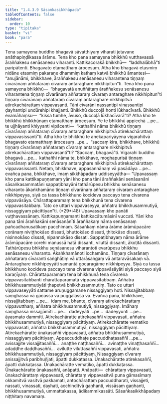 ```yaml
---
title: "1.4.3.9 Sāsaṅkasikkhāpada"
tableOfContents: false
sidebar:
  order: 10
type: "tipitaka"
basket: "vi"
book: "para"
---
```



<DynamicBreadcrumb />

<Division number="652" book="para" bookNo="1" page="376">

<Paragraph number="2400" book="para">
Tena samayena buddho bhagavā sāvatthiyaṃ viharati jetavane anāthapiṇḍikassa ārāme. Tena kho pana samayena bhikkhū vutthavassā āraññakesu senāsanesu viharanti. Kattikacorakā bhikkhū—  “laddhalābhā”ti paripātenti. Bhagavato etamatthaṃ ārocesuṃ. Atha kho bhagavā etasmiṃ nidāne etasmiṃ pakaraṇe dhammiṃ kathaṃ katvā bhikkhū āmantesi—  “anujānāmi, bhikkhave, āraññakesu senāsanesu viharantena tiṇṇaṃ cīvarānaṃ aññataraṃ cīvaraṃ antaraghare nikkhipitun”ti.
</Paragraph>

<Paragraph number="2401" book="para">
Tena kho pana samayena bhikkhū—  “bhagavatā anuññātaṃ āraññakesu senāsanesu viharantena tiṇṇaṃ cīvarānaṃ aññataraṃ cīvaraṃ antaraghare nikkhipitun”ti tiṇṇaṃ cīvarānaṃ aññataraṃ cīvaraṃ antaraghare nikkhipitvā atirekachārattaṃ vippavasanti. Tāni cīvarāni nassantipi vinassantipi ḍayhantipi undūrehipi khajjanti. Bhikkhū duccoḷā honti lūkhacīvarā. Bhikkhū evamāhaṃsu—  “kissa tumhe, āvuso, duccoḷā lūkhacīvarā”ti? Atha kho te bhikkhū bhikkhūnaṃ etamatthaṃ ārocesuṃ. Ye te bhikkhū appicchā …pe…  te ujjhāyanti khiyyanti vipācenti—  “kathañhi nāma bhikkhū tiṇṇaṃ cīvarānaṃ aññataraṃ cīvaraṃ antaraghare nikkhipitvā atirekachārattaṃ vippavasissantī”ti.
</Paragraph>

<Paragraph number="2402" book="para">
Atha kho te bhikkhū te anekapariyāyena vigarahitvā bhagavato etamatthaṃ ārocesuṃ …pe…  “saccaṃ kira, bhikkhave, bhikkhū tiṇṇaṃ cīvarānaṃ aññataraṃ cīvaraṃ antaraghare nikkhipitvā atirekachārattaṃ vippavasantī”ti? “Saccaṃ, bhagavā”ti. Vigarahi buddho bhagavā …pe…  kathañhi nāma te, bhikkhave, moghapurisā tiṇṇaṃ cīvarānaṃ aññataraṃ cīvaraṃ antaraghare nikkhipitvā atirekachārattaṃ vippavasissanti. Netaṃ, bhikkhave, appasannānaṃ vā pasādāya …pe…  evañca pana, bhikkhave, imaṃ sikkhāpadaṃ uddiseyyātha—
</Paragraph>

</Division>
<Division number="653" book="para" bookNo="1" page="377">

<Paragraph number="2403" book="para">
<Emphasis>“Upavassaṃ kho pana kattikapuṇṇamaṃ yāni kho pana tāni āraññakāni senāsanāni sāsaṅkasammatāni sappaṭibhayāni tathārūpesu bhikkhu senāsanesu viharanto ākaṅkhamāno tiṇṇaṃ cīvarānaṃ aññataraṃ cīvaraṃ antaraghare nikkhipeyya, siyā ca tassa bhikkhuno kocideva paccayo tena cīvarena vippavāsāya. Chārattaparamaṃ tena bhikkhunā tena cīvarena vippavasitabbaṃ. Tato ce uttari vippavaseyya, aññatra bhikkhusammutiyā, nissaggiyaṃ pācittiyan”</Emphasis>ti. (*29*:<Emphasis>48</Emphasis>)
</Paragraph>

</Division>
<Division number="654" book="para" bookNo="1" page="377">

<Paragraph number="2404" book="para">
<Emphasis>Upavassaṃ kho panā</Emphasis>ti vuṭṭhavassānaṃ.
</Paragraph>

<Paragraph number="2405" book="para">
<Emphasis>Kattikapuṇṇaman</Emphasis>ti kattikacātumāsinī vuccati.
</Paragraph>

<Paragraph number="2406" book="para">
<Emphasis>Yāni kho pana tāni āraññakāni senāsanānī</Emphasis>ti <Emphasis>āraññakaṃ</Emphasis> nāma senāsanaṃ pañcadhanusatikaṃ pacchimaṃ.
</Paragraph>

<Paragraph number="2407" book="para">
<Emphasis>Sāsaṅkaṃ</Emphasis> nāma ārāme ārāmūpacāre corānaṃ niviṭṭhokāso dissati, bhuttokāso dissati, ṭhitokāso dissati, nisinnokāso dissati, nipannokāso dissati.
</Paragraph>

<Paragraph number="2408" book="para">
<Emphasis>Sappaṭibhayaṃ</Emphasis> nāma ārāme ārāmūpacāre corehi manussā hatā dissanti, viluttā dissanti, ākoṭitā dissanti.
</Paragraph>

<Paragraph number="2409" book="para">
<Emphasis>Tathārūpesu bhikkhu senāsanesu viharanto</Emphasis>ti evarūpesu bhikkhu senāsanesu viharanto.
</Paragraph>

<Paragraph number="2410" book="para">
<Emphasis>Ākaṅkhamāno</Emphasis>ti icchamāno.
</Paragraph>

<Paragraph number="2411" book="para">
<Emphasis>Tiṇṇaṃ cīvarānaṃ aññataraṃ cīvaran</Emphasis>ti saṅghāṭiṃ vā uttarāsaṅgaṃ vā antaravāsakaṃ vā.
</Paragraph>

<Paragraph number="2412" book="para">
<Emphasis>Antaraghare nikkhipeyyā</Emphasis>ti samantā gocaragāme nikkhipeyya.
</Paragraph>

<Paragraph number="2413" book="para">
<Emphasis>Siyā ca tassa bhikkhuno kocideva paccayo tena cīvarena vippavāsāyā</Emphasis>ti siyā paccayo siyā karaṇīyaṃ.
</Paragraph>

<Paragraph number="2414" book="para">
<Emphasis>Chārattaparamaṃ tena bhikkhunā tena cīvarena vippavasitabban</Emphasis>ti chārattaparamatā vippavasitabbaṃ.
</Paragraph>

<Paragraph number="2415" book="para">
<Emphasis>Aññatra bhikkhusammutiyā</Emphasis>ti ṭhapetvā bhikkhusammutiṃ.
</Paragraph>

<Paragraph number="2416" book="para">
<Emphasis>Tato ce uttari vippavaseyyā</Emphasis>ti sattame aruṇuggamane nissaggiyaṃ hoti. Nissajjitabbaṃ saṃghassa vā gaṇassa vā puggalassa vā. Evañca pana, bhikkhave, nissajjitabbaṃ …pe…  idaṃ me, bhante, cīvaraṃ atirekachārattaṃ vippavutthaṃ, aññatra bhikkhusammutiyā, nissaggiyaṃ. Imāhaṃ saṃghassa nissajjāmīti …pe…  dadeyyāti …pe…  dadeyyunti …pe…  āyasmato dammīti.
</Paragraph>

</Division>
<Division number="655" book="para" bookNo="1" page="378">

<Paragraph number="2417" book="para">
Atirekachāratte atirekasaññī vippavasati, aññatra bhikkhusammutiyā, nissaggiyaṃ pācittiyaṃ. Atirekachāratte vematiko vippavasati, aññatra bhikkhusammutiyā, nissaggiyaṃ pācittiyaṃ. Atirekachāratte ūnakasaññī vippavasati, aññatra bhikkhusammutiyā, nissaggiyaṃ pācittiyaṃ. Appaccuddhaṭe paccuddhaṭasaññī …pe…  avissajjite vissajjitasaññī…  anaṭṭhe naṭṭhasaññī…  avinaṭṭhe vinaṭṭhasaññī…  adaḍḍhe daḍḍhasaññī…  avilutte viluttasaññī vippavasati, aññatra bhikkhusammutiyā, nissaggiyaṃ pācittiyaṃ.
</Paragraph>

<Paragraph number="2418" book="para">
Nissaggiyaṃ cīvaraṃ anissajjitvā paribhuñjati, āpatti dukkaṭassa. Ūnakachāratte atirekasaññī, āpatti dukkaṭassa. Ūnakachāratte vematiko, āpatti dukkaṭassa. Ūnakachāratte ūnakasaññī, anāpatti.
</Paragraph>

</Division>
<Division number="656" book="para" bookNo="1" page="379">

<Paragraph number="2419" book="para">
Anāpatti—  chārattaṃ vippavasati, ūnakachārattaṃ vippavasati, chārattaṃ vippavasitvā puna gāmasīmaṃ okkamitvā vasitvā pakkamati, antochārattaṃ paccuddharati, vissajjeti, nassati, vinassati, ḍayhati, acchinditvā gaṇhanti, vissāsaṃ gaṇhanti, bhikkhusammutiyā, ummattakassa, ādikammikassāti.

</Paragraph>
</Division>

<Paragraph number="2420" type="center" book="para">
Sāsaṅkasikkhāpadaṃ niṭṭhitaṃ navamaṃ.
</Paragraph>